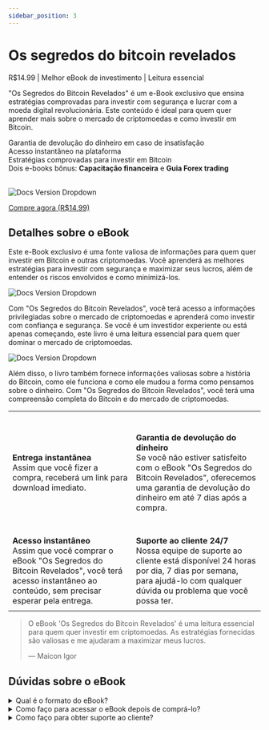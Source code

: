 ```yaml
---
sidebar_position: 3
---
```


# Os segredos do bitcoin revelados
R$14.99 <icon icon="fa-solid fa-star" size="lg" color="#ffbb00" /><icon icon="fa-solid fa-star" size="lg" color="#ffbb00" /><icon icon="fa-solid fa-star" size="lg" color="#ffbb00" /><icon icon="fa-solid fa-star" size="lg" color="#ffbb00" /><icon icon="fa-solid fa-star" size="lg" color="#ffbb00" />
  | Melhor eBook de investimento | Leitura essencial

"Os Segredos do Bitcoin Revelados" é um e-Book exclusivo que ensina estratégias comprovadas para investir com segurança e lucrar com a moeda digital revolucionária. Este conteúdo é ideal para quem quer aprender mais sobre o mercado de criptomoedas e como investir em Bitcoin.

<icon icon="fa-regulard fa-circle-check" size="lg" color="#00d652" /> Garantia de devolução do dinheiro em caso de insatisfação<br/>
<icon icon="fa-regulard fa-circle-check" size="lg" color="#00d652" /> Acesso instantâneo na plataforma<br/>
<icon icon="fa-regulard fa-circle-check" size="lg" color="#00d652" /> Estratégias comprovadas para investir em Bitcoin <br/>
<icon icon="fa-regulard fa-circle-check" size="lg" color="#00d652" /> Dois e-books bônus: <b>Capacitação financeira</b> e <b>Guia Forex trading</b> <br/><br/>

![Docs Version Dropdown](./img/bitcoin1.jpg#rounded)

[<Link className="button button--primary button--lg"> Compre agora (R$14,99)</Link>](https://pay.kiwify.com.br/lkizXf4)

## Detalhes sobre o eBook

Este e-Book exclusivo é uma fonte valiosa de informações para quem quer investir em Bitcoin e outras criptomoedas. Você aprenderá as melhores estratégias para investir com segurança e maximizar seus lucros, além de entender os riscos envolvidos e como minimizá-los.

![Docs Version Dropdown](./img/bitcoin2.jpg#rounded)

Com "Os Segredos do Bitcoin Revelados", você terá acesso a informações privilegiadas sobre o mercado de criptomoedas e aprenderá como investir com confiança e segurança. Se você é um investidor experiente ou está apenas começando, este livro é uma leitura essencial para quem quer dominar o mercado de criptomoedas.

![Docs Version Dropdown](./img/bitcoin3.jpg#rounded)

Além disso, o livro também fornece informações valiosas sobre a história do Bitcoin, como ele funciona e como ele mudou a forma como pensamos sobre o dinheiro. Com "Os Segredos do Bitcoin Revelados", você terá uma compreensão completa do Bitcoin e do mercado de criptomoedas.


|   |  |
| ------------- | ------------- |
| <icon icon="fa-regulard fa-circle-check" size="2xl"/><br/><br/><b>Entrega instantânea</b><br/>Assim que você fizer a compra, receberá um link para download imediato. | <icon icon="fa-regulard fa-circle-arrow-up" size="2xl"/><br/><br/><b>Garantia de devolução do dinheiro</b><br/>Se você não estiver satisfeito com o eBook "Os Segredos do Bitcoin Revelados", oferecemos uma garantia de devolução do dinheiro em até 7 dias após a compra. |
| <icon icon="fa-regulard fa-circle-play" size="2xl"/><br/><br/><b>Acesso instantâneo</b><br/>Assim que você comprar o eBook "Os Segredos do Bitcoin Revelados", você terá acesso instantâneo ao conteúdo, sem precisar esperar pela entrega. | <icon icon="fa-regulard fa-circle-plus" size="2xl"/><br/><br/><b>Suporte ao cliente 24/7</b><br/>Nossa equipe de suporte ao cliente está disponível 24 horas por dia, 7 dias por semana, para ajudá-lo com qualquer dúvida ou problema que você possa ter. |
|   |  |

> O eBook 'Os Segredos do Bitcoin Revelados' é uma leitura essencial para quem quer investir em criptomoedas. As estratégias fornecidas são valiosas e me ajudaram a maximizar meus lucros.
>
> — Maicon Igor

## Dúvidas sobre o eBook

<details>
<summary>Qual é o formato do eBook?</summary>
<div>O eBook está em formato PDF e pode ser lido em qualquer dispositivo compatível (Celular, Kindle, iPad, etc.).</div>
</details>
<details>
<summary>Como faço para acessar o eBook depois de comprá-lo?</summary>
<div>Assim que você comprar o eBook, você receberá por e-mail um link de acesso para a plataforma e assim possibilitar o download dos materiais. Na plataforma de cursos basta clicar no local indicado para baixar o eBook e começar a ler os conteúdos disponibilizados.</div>
</details>
<details>
<summary>Como faço para obter suporte ao cliente?</summary>
<div>Nossa equipe de suporte ao cliente está disponível 24 horas por dia, 7 dias por semana, para responder a quaisquer perguntas que você possa ter. Você pode entrar em contato conosco por e-mail ou chat ao vivo em nosso site.</div>
</details>
